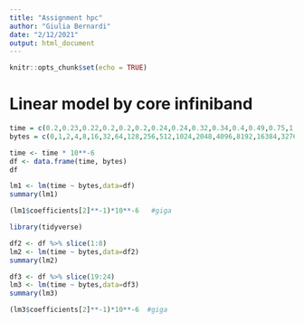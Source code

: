 ---
title: "Assignment hpc"
author: "Giulia Bernardi"
date: "2/12/2021"
output: html_document
---

```{r setup, include=FALSE}
knitr::opts_chunk$set(echo = TRUE)
```

# Linear model by core infiniband

```{r}
time = c(0.2,0.23,0.22,0.2,0.2,0.2,0.24,0.24,0.32,0.34,0.4,0.49,0.75,1.13,1.87,2.95,4.73,8.06,14.45,12.65,22.34,50.87,138.46,298.74)
bytes = c(0,1,2,4,8,16,32,64,128,256,512,1024,2048,4096,8192,16384,32768,65536,131072,262144,524288,1048576,2097152,4194304)

time <- time * 10**-6
df <- data.frame(time, bytes)
df
```

```{r}
lm1 <- lm(time ~ bytes,data=df)
summary(lm1)
```

```{r}
(lm1$coefficients[2]**-1)*10**-6   #giga

```
```{r}
library(tidyverse)
```


```{r}
df2 <- df %>% slice(1:8)
lm2 <- lm(time ~ bytes,data=df2)
summary(lm2)
```


```{r}
df3 <- df %>% slice(19:24)
lm3 <- lm(time ~ bytes,data=df3)
summary(lm3)
```


```{r}
(lm3$coefficients[2]**-1)*10**-6  #giga
```


